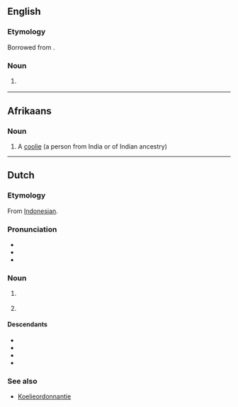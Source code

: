 ==English==

===Etymology===
Borrowed from {{bor|en|af|koelie}}.

===Noun===
{{en-noun}}

# {{lb|en|South Africa}} {{alternative spelling of|en|coolie}}

----

==Afrikaans==

===Noun===
{{af-noun|s}}

# {{lb|af|offensive}} A [[coolie]] (a person from India or of Indian ancestry)

----

==Dutch==

===Etymology===
From [[w:Bahasa Indonesia|Indonesian]]. {{rfv-etym|nl}}

===Pronunciation===
* {{IPA|nl|/ˈku.li/}}
* {{audio|nl|Nl-koelie.ogg|Audio}}
* {{hyphenation|nl|koe|lie}}

===Noun===
{{nl-noun|m|-s|koelietje}}

# {{lb|nl|historical}} {{l|en|coolie}} {{gloss|Asian manual worker}} {{defdate|from 17th c.}}
# {{lb|nl|pejorative|offensive}} {{l|en|coolie}} {{gloss|person of Indian or Indonesian background}}

====Descendants====
* {{desc|af|koelie}}
* {{desc|jvn|kuli|bor=1}}
* {{desc|pap|kuli|bor=1}}
* {{desc|srn|kuli|bor=1}}

===See also===
* [[w:nl:Koelie#Koelieordonnantie|Koelieordonnantie]]